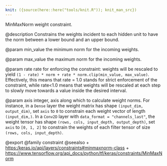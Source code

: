 ```yaml
---
knit: ({source(here::here("tools/knit.R")); knit_man_src})
---
```

MinMaxNorm weight constraint.

@description
Constrains the weights incident to each hidden unit
to have the norm between a lower bound and an upper bound.

@param min_value
the minimum norm for the incoming weights.

@param max_value
the maximum norm for the incoming weights.

@param rate
rate for enforcing the constraint: weights will be
rescaled to yield
`(1 - rate) * norm + rate * norm.clip(min_value, max_value)`.
Effectively, this means that rate = 1.0 stands for strict
enforcement of the constraint, while rate<1.0 means that
weights will be rescaled at each step to slowly move
towards a value inside the desired interval.

@param axis
integer, axis along which to calculate weight norms.
For instance, in a `Dense` layer the weight matrix
has shape `(input_dim, output_dim)`,
set `axis` to `0` to constrain each weight vector
of length `(input_dim,)`.
In a `Conv2D` layer with `data_format = "channels_last"`,
the weight tensor has shape
`(rows, cols, input_depth, output_depth)`,
set `axis` to `[0, 1, 2]`
to constrain the weights of each filter tensor of size
`(rows, cols, input_depth)`.

@export
@family constraint
@seealso
+ <https:/keras.io/api/layers/constraints#minmaxnorm-class>
+ <https://www.tensorflow.org/api_docs/python/tf/keras/constraints/MinMaxNorm>
